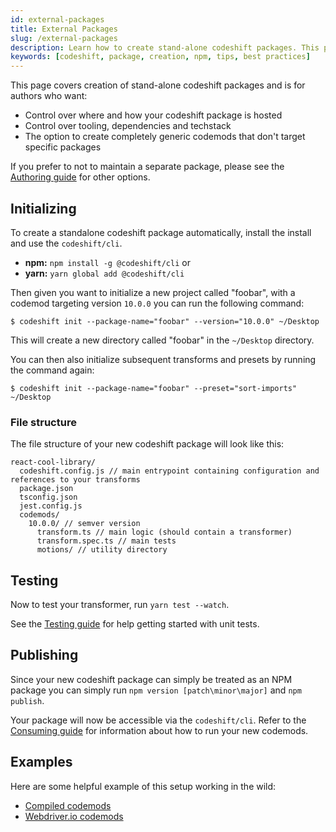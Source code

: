 ```yaml
---
id: external-packages
title: External Packages
slug: /external-packages
description: Learn how to create stand-alone codeshift packages. This page covers the process of packaging your codemods as standalone npm packages, including tips and best practices for creating packages that are easy to use and maintain.
keywords: [codeshift, package, creation, npm, tips, best practices]
---
```


This page covers creation of stand-alone codeshift packages and is for authors who want:

- Control over where and how your codeshift package is hosted
- Control over tooling, dependencies and techstack
- The option to create completely generic codemods that don't target specific packages

If you prefer to not to maintain a separate package, please see the [Authoring guide](authoring) for other options.

## Initializing

To create a standalone codeshift package automatically, install the install and use the `codeshift/cli`.

- **npm:** `npm install -g @codeshift/cli` or
- **yarn:** `yarn global add @codeshift/cli`

Then given you want to initialize a new project called "foobar", with a codemod targeting version `10.0.0` you can run the following command:

`$ codeshift init --package-name="foobar" --version="10.0.0" ~/Desktop`

This will create a new directory called "foobar" in the `~/Desktop` directory.

You can then also initialize subsequent transforms and presets by running the command again:

`$ codeshift init --package-name="foobar" --preset="sort-imports" ~/Desktop`

### File structure

The file structure of your new codeshift package will look like this:

```
react-cool-library/
  codeshift.config.js // main entrypoint containing configuration and references to your transforms
  package.json
  tsconfig.json
  jest.config.js
  codemods/
    10.0.0/ // semver version
      transform.ts // main logic (should contain a transformer)
      transform.spec.ts // main tests
      motions/ // utility directory
```

## Testing

Now to test your transformer, run `yarn test --watch`.

See the [Testing guide](testing) for help getting started with unit tests.

## Publishing

Since your new codeshift package can simply be treated as an NPM package you can simply run `npm version [patch\minor\major]` and `npm publish`.

Your package will now be accessible via the `codeshift/cli`. Refer to the [Consuming guide](consuming) for information about how to run your new codemods.

## Examples

Here are some helpful example of this setup working in the wild:

- [Compiled codemods](https://github.com/atlassian-labs/compiled/tree/master/packages/codemods)
- [Webdriver.io codemods](https://github.com/webdriverio/codemod)
